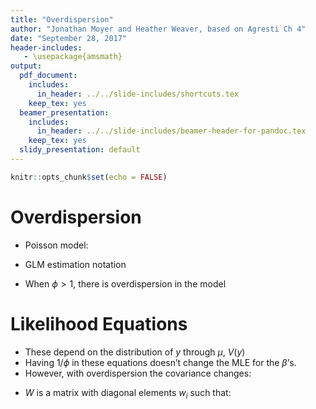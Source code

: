 ```yaml
---
title: "Overdispersion"
author: "Jonathan Moyer and Heather Weaver, based on Agresti Ch 4"
date: "September 28, 2017"
header-includes:
   - \usepackage{amsmath}
output:
  pdf_document: 
    includes:
      in_header: ../../slide-includes/shortcuts.tex
    keep_tex: yes
  beamer_presentation:
    includes:
      in_header: ../../slide-includes/beamer-header-for-pandoc.tex
    keep_tex: yes
  slidy_presentation: default
---
```


```r
knitr::opts_chunk$set(echo = FALSE)
```


Overdispersion
========================================================

- Poisson model: 

\begin{align*}
y_i &\sim Poisson(\lambda_i) \\
E[y_i] &= \lambda_i \\
V(y_i) &= \lambda_i
\end{align*}

- GLM estimation notation

\begin{align*}
\mu_i &= E(y_i) \\
V(\mu_i) &= \phi V(y_i) = \phi \mu_i (\text{for Poisson})
\end{align*}

- When $\phi > 1$, there is overdispersion in the model

Likelihood Equations
========================================================

\begin{equation*}
\sum_{i=1}^N\frac{(y_i - \mu_i)x_{ij}}{\phi V(y_i)}\frac{\partial \mu_i}{\partial \eta_i} = 0, \text{for $j = 1, ..., p$}
\end{equation*}

- These depend on the distribution of $y$ through $\mu$, $V(y)$
- Having $1/\phi$ in these equations doesn't change the MLE for the $\beta$'s.
- However, with overdispersion the covariance changes:

\begin{equation*}
Cov(\hat{\beta}) = (X^TWX)^{-1} = \phi Cov(\hat{\beta})
\end{equation*}

- $W$ is a matrix with diagonal elements $w_i$ such that:

\begin{equation*}
w_i = \frac{\Big(\frac{\partial \mu_i}{\partial \eta_i}\Big)^2}{V(y_i)} = \frac{\Big(\frac{\partial \mu_i}{\partial \eta_i}\Big)^2}{\phi \mu_i)} \text{(for Poisson)}
\end{equation*}